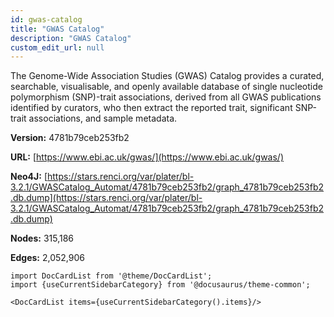 ```yaml
---
id: gwas-catalog
title: "GWAS Catalog"
description: "GWAS Catalog"
custom_edit_url: null
---
```





The Genome-Wide Association Studies (GWAS) Catalog provides a curated, searchable, visualisable, and openly available database of single nucleotide polymorphism (SNP)-trait associations, derived from all GWAS publications identified by curators, who then extract the reported trait, significant SNP-trait associations, and sample metadata.

**Version:** 4781b79ceb253fb2

**URL:** [https://www.ebi.ac.uk/gwas/](https://www.ebi.ac.uk/gwas/)

**Neo4J:** [https://stars.renci.org/var/plater/bl-3.2.1/GWASCatalog_Automat/4781b79ceb253fb2/graph_4781b79ceb253fb2.db.dump](https://stars.renci.org/var/plater/bl-3.2.1/GWASCatalog_Automat/4781b79ceb253fb2/graph_4781b79ceb253fb2.db.dump)

**Nodes:** 315,186

**Edges:** 2,052,906





```mdx-code-block
import DocCardList from '@theme/DocCardList';
import {useCurrentSidebarCategory} from '@docusaurus/theme-common';

<DocCardList items={useCurrentSidebarCategory().items}/>
```
      